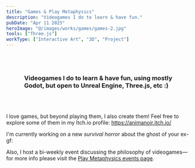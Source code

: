 ```yaml
---
title: "Games & Play Metaphysics"
description: "Videogames I do to learn & have fun."
pubDate: "Apr 11 2025"
heroImage: "@/images/works/games/games-2.jpg"
tools: ["Three.js"]
workType: ["Interactive Art", "3D", "Project"]
---
```




<h3 style="padding: 3rem;">Videogames I do to learn & have fun, using mostly Godot, but open to Unreal Engine, Three.js, etc :)</h3>


I love games, but beyond playing them, I also create them! Feel free to explore some of them in my Itch.io profile: https://animanoir.itch.io/



I'm currently working on a new *survival horror* about the ghost of your ex-gf:

<YouTube id="https://www.youtube.com/watch?v=nlKwFpP5gKI" />

Also, I host a bi-weekly event discussing the philosophy of videogames—for more info please visit the [Play Metaphysics events page](https://metaxis.digital/events/homo-ludens-play-metaphysics-pipin-barr-the-stuff-games-are-made-of-3).

